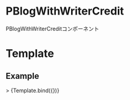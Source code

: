 
<Meta title="Organisms/PBlogWithWriterCredit" component={PBlogWithWriterCredit} />

# PBlogWithWriterCredit

PBlogWithWriterCreditコンポーネント

# Template


## Example

<Canvas>
  <Story
    name="PBlogWithWriterCredit"
    args={{
      writer: {
        name: "Darryl Gaylord",
        role: "Legacy Web Orchestrator",
        imageSrc: ""
      },
      blog: {
        data: {
          url: "/",
          thumbnail: {
            src: Image,
            alt: "Quia saepe facilis et eum ea tempore quo.",
          },
          date: new Date("2022/06/06"),
          category: "Rustic",
          title: "Nulla error repellat repellat omnis et.",
          tags: ["natus", "deleniti"],
        },
        heading: "h3",
      }
    }}>
  >
    {Template.bind({})}
  </Story>
</Canvas>

<Props story="PBlogWithWriterCredit" />

